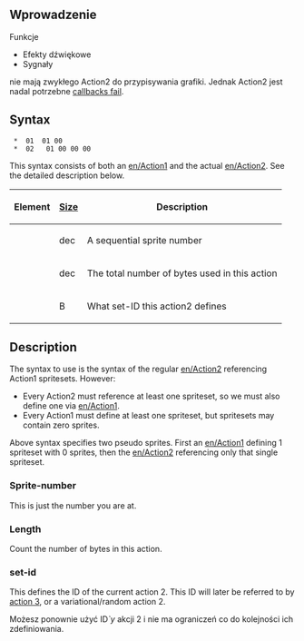 {{pl/Development/NewGRF/inne strony|en=newgrf-specs.tt-wiki.net/wiki/Action2/Only_Callback_Failure|pl=pl/Development/NewGRF/NFO Specs/Action2/Only Callback Failure}}
<!--{{-}}<br>--><!--{{ambox | text = w trakcie edycji.}}--><!-- -->
== Wprowadzenie ==
Funkcje
* Efekty dźwiękowe
* Sygnały
nie mają zwykłego Action2 do przypisywania grafiki. Jednak Action2 jest nadal potrzebne [[en/Callback Failed | callbacks fail]].

== Syntax ==
 <Sprite-number> * <Length> 01 <feature> 01 00
 <Sprite-number> * <Length> 02 <feature> <set-id> 01 00 00 00
This syntax consists of both an [[en/Action1]] and the actual [[en/Action2]]. See the detailed description below.

{|
!Element!![[en/GRFActionsDetailed|Size]]!!Description
|-
|<Sprite-number>||dec||A sequential sprite number
|-
|<length>||dec||The total number of bytes used in this action
|-
|<set-id>||B||What set-ID this action2 defines
|}

== Description ==

The syntax to use is the syntax of the regular [[en/Action2]] referencing Action1 spritesets. However:
* Every Action2 must reference at least one spriteset, so we must also define one via [[en/Action1]].
* Every Action1 must define at least one spriteset, but spritesets may contain zero sprites.

Above syntax specifies two pseudo sprites. First an [[en/Action1]] defining 1 spriteset with 0 sprites, then the [[en/Action2]] referencing only that single spriteset.

=== Sprite-number ===

This is just the number you are at.

=== Length ===

Count the number of bytes in this action.

=== set-id ===

This defines the ID of the current action 2. This ID will later be referred to by [[en/Action3|action 3]], or a variational/random action 2.

Możesz ponownie użyć ID''`y'' akcji 2 i nie ma ograniczeń co do kolejności ich zdefiniowania.
